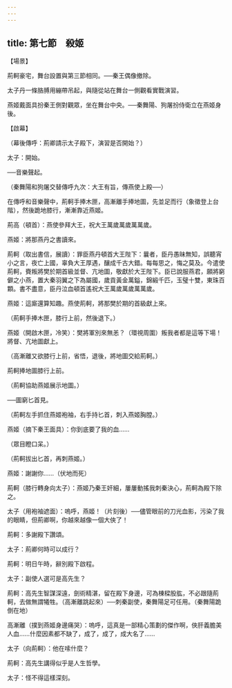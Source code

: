 ```yaml
---
---
---
```

title: 第七節　殺姬
---



【場景】

荊軻豪宅，舞台設置與第三節相同。──秦王偶像撤除。

太子丹一條胳膊用繃帶吊起，與隨從站在舞台一側觀看實戰演習。

燕姬戴面具扮秦王側對觀眾，坐在舞台中央。──秦舞陽、狗屠扮侍衛立在燕姬身後。

【啟幕】

（幕後傳呼：荊卿請示太子殿下，演習是否開始？）

太子：開始。

──音樂聲起。

（秦舞陽和狗屠交替傳呼九次：大王有旨，傳燕使上殿──）

在傳呼和音樂聲中，荊軻手捧木匣，高漸離手捧地圖，先並足而行（象徵登上台階），然後跪地膝行，漸漸靠近燕姬。

荊高（頓首）：燕使參拜大王，祝大王萬歲萬歲萬萬歲。

燕姬：將那燕丹之書讀來。

荊軻（取出書信，展讀）：罪臣燕丹頓首大王陛下：曩者，臣丹愚昧無知，誤聽宵小之言，夜亡上國，辜負大王厚遇，釀成千古大錯。每每思之，悔之莫及。今遣使荊軻，賚叛將樊於期首級並督、亢地圖，敬獻於大王陛下。臣已說服燕君，願將窮僻之小燕，置大秦羽翼之下為屬國，歲貢黃金萬鎰，錦緞千匹，玉璧十雙，東珠百顆。書不盡意，臣丹泣血頓首遙祝大王萬歲萬歲萬萬歲。

燕姬：這廝還算知趣。燕使荊軻，將那樊於期的首級獻上來。

（荊軻手捧木匣，膝行上前，然後退下。）

燕姬（開啟木匣，冷笑）：樊將軍別來無恙？（環視周圍）叛我者都是這等下場！將督、亢地圖獻上。

（高漸離又欲膝行上前，省悟，退後，將地圖交給荊軻。）

荊軻捧地圖膝行上前。

（荊軻協助燕姬展示地圖。）

──圖窮匕首見。

（荊軻左手抓住燕姬袍袖，右手持匕首，刺入燕姬胸膛。）

燕姬（摘下秦王面具）：你到底要了我的血……

（眾目瞪口呆。）

（荊軻拔出匕首，再刺燕姬。）

燕姬：謝謝你……（伏地而死）

荊軻（膝行轉身向太子）：燕姬乃秦王奸細，屢屢動搖我刺秦決心，荊軻為殿下除之。

太子（用袍袖遮面）：嗚呼，燕姬！（片刻後）──儘管眼前的刀光血影，污染了我的眼睛，但荊卿啊，你越來越像一個大俠了！

荊軻：多謝殿下讚頌。

太子：荊卿何時可以成行？

荊軻：明日午時，辭別殿下啟程。

太子：副使人選可是高先生？

荊軻：高先生智謀深遠，劍術精湛，留在殿下身邊，可為棟樑股肱，不必跟隨荊軻，去做無謂犧牲。（高漸離跳起來）──刺秦副使，秦舞陽足可任用。（秦舞陽跪倒在地）

高漸離（撲到燕姬身邊痛哭）：嗚呼，這真是一部精心策劃的傑作啊，俠肝義膽美人血……什麼因素都不缺了，成了，成了，成大名了……

太子（向荊軻）：他在嗦什麼？

荊軻：高先生講得似乎是人生哲學。

太子：怪不得這樣深刻。